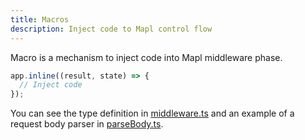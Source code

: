 ```yaml
---
title: Macros
description: Inject code to Mapl control flow
---
```


Macro is a mechanism to inject code into Mapl middleware phase.
```ts
app.inline((result, state) => {
  // Inject code
});
```

You can see the type definition in [middleware.ts](https://github.com/mapljs/app/blob/main/src/router/types/middleware.ts#L8)
and an example of a request body parser in [parseBody.ts](https://github.com/mapljs/app/blob/main/tests/apps/basic/macros/parseBody.ts).
